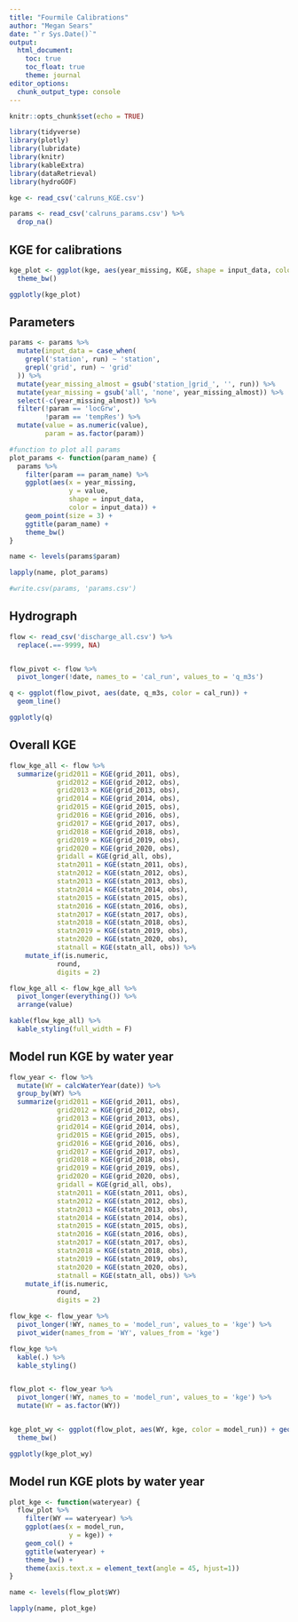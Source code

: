 ```yaml
---
title: "Fourmile Calibrations"
author: "Megan Sears"
date: "`r Sys.Date()`"
output:
  html_document:
    toc: true
    toc_float: true
    theme: journal
editor_options: 
  chunk_output_type: console
---
```


```r
knitr::opts_chunk$set(echo = TRUE)

library(tidyverse)
library(plotly)
library(lubridate)
library(knitr)
library(kableExtra)
library(dataRetrieval)
library(hydroGOF)

```

```r

kge <- read_csv('calruns_KGE.csv')

params <- read_csv('calruns_params.csv') %>%
  drop_na()

```

## KGE for calibrations

```r

kge_plot <- ggplot(kge, aes(year_missing, KGE, shape = input_data, color = input_data)) + geom_point(size = 3) +
  theme_bw()

ggplotly(kge_plot)

```

## Parameters

```r

params <- params %>%
  mutate(input_data = case_when(
    grepl('station', run) ~ 'station',
    grepl('grid', run) ~ 'grid'
  )) %>%
  mutate(year_missing_almost = gsub('station_|grid_', '', run)) %>%
  mutate(year_missing = gsub('all', 'none', year_missing_almost)) %>%
  select(-c(year_missing_almost)) %>%
  filter(!param == 'locGrw',
         !param == 'tempRes') %>%
  mutate(value = as.numeric(value),
         param = as.factor(param))

#function to plot all params
plot_params <- function(param_name) {
  params %>%
    filter(param == param_name) %>%
    ggplot(aes(x = year_missing,
               y = value,
               shape = input_data, 
               color = input_data)) + 
    geom_point(size = 3) + 
    ggtitle(param_name) +
    theme_bw()
}

name <- levels(params$param)

lapply(name, plot_params)

#write.csv(params, 'params.csv')

```

## Hydrograph

```r
flow <- read_csv('discharge_all.csv') %>%
  replace(.==-9999, NA)


flow_pivot <- flow %>%
  pivot_longer(!date, names_to = 'cal_run', values_to = 'q_m3s')

q <- ggplot(flow_pivot, aes(date, q_m3s, color = cal_run)) +
  geom_line()

ggplotly(q)

```

## Overall KGE

```r

flow_kge_all <- flow %>%
  summarize(grid2011 = KGE(grid_2011, obs),
            grid2012 = KGE(grid_2012, obs),
            grid2013 = KGE(grid_2013, obs),
            grid2014 = KGE(grid_2014, obs),
            grid2015 = KGE(grid_2015, obs),
            grid2016 = KGE(grid_2016, obs),
            grid2017 = KGE(grid_2017, obs),
            grid2018 = KGE(grid_2018, obs),
            grid2019 = KGE(grid_2019, obs),
            grid2020 = KGE(grid_2020, obs),
            gridall = KGE(grid_all, obs),
            statn2011 = KGE(statn_2011, obs),
            statn2012 = KGE(statn_2012, obs),
            statn2013 = KGE(statn_2013, obs),
            statn2014 = KGE(statn_2014, obs),
            statn2015 = KGE(statn_2015, obs),
            statn2016 = KGE(statn_2016, obs),
            statn2017 = KGE(statn_2017, obs),
            statn2018 = KGE(statn_2018, obs),
            statn2019 = KGE(statn_2019, obs),
            statn2020 = KGE(statn_2020, obs),
            statnall = KGE(statn_all, obs)) %>%
    mutate_if(is.numeric,
            round,
            digits = 2)

flow_kge_all <- flow_kge_all %>%
  pivot_longer(everything()) %>%
  arrange(value)

kable(flow_kge_all) %>%
  kable_styling(full_width = F)

```

## Model run KGE by water year

```r

flow_year <- flow %>%
  mutate(WY = calcWaterYear(date)) %>%
  group_by(WY) %>%
  summarize(grid2011 = KGE(grid_2011, obs),
            grid2012 = KGE(grid_2012, obs),
            grid2013 = KGE(grid_2013, obs),
            grid2014 = KGE(grid_2014, obs),
            grid2015 = KGE(grid_2015, obs),
            grid2016 = KGE(grid_2016, obs),
            grid2017 = KGE(grid_2017, obs),
            grid2018 = KGE(grid_2018, obs),
            grid2019 = KGE(grid_2019, obs),
            grid2020 = KGE(grid_2020, obs),
            gridall = KGE(grid_all, obs),
            statn2011 = KGE(statn_2011, obs),
            statn2012 = KGE(statn_2012, obs),
            statn2013 = KGE(statn_2013, obs),
            statn2014 = KGE(statn_2014, obs),
            statn2015 = KGE(statn_2015, obs),
            statn2016 = KGE(statn_2016, obs),
            statn2017 = KGE(statn_2017, obs),
            statn2018 = KGE(statn_2018, obs),
            statn2019 = KGE(statn_2019, obs),
            statn2020 = KGE(statn_2020, obs),
            statnall = KGE(statn_all, obs)) %>%
    mutate_if(is.numeric,
            round,
            digits = 2)

flow_kge <- flow_year %>%
  pivot_longer(!WY, names_to = 'model_run', values_to = 'kge') %>%
  pivot_wider(names_from = 'WY', values_from = 'kge')

flow_kge %>%
  kable(.) %>%
  kable_styling()


flow_plot <- flow_year %>%
  pivot_longer(!WY, names_to = 'model_run', values_to = 'kge') %>%
  mutate(WY = as.factor(WY))


kge_plot_wy <- ggplot(flow_plot, aes(WY, kge, color = model_run)) + geom_point(size = 3) +
  theme_bw()

ggplotly(kge_plot_wy)


```

## Model run KGE plots by water year

```r


plot_kge <- function(wateryear) {
  flow_plot %>%
    filter(WY == wateryear) %>%
    ggplot(aes(x = model_run,
               y = kge)) + 
    geom_col() + 
    ggtitle(wateryear) +
    theme_bw() +
    theme(axis.text.x = element_text(angle = 45, hjust=1))
}

name <- levels(flow_plot$WY)

lapply(name, plot_kge)



```

